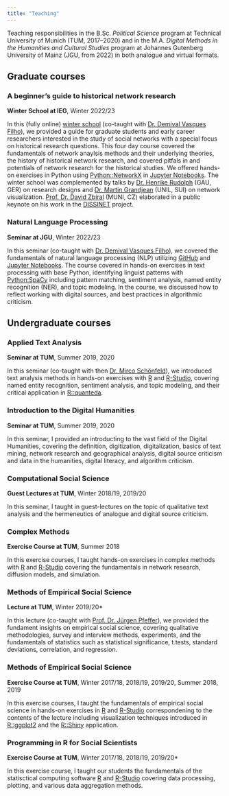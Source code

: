 ```yaml
---
title: "Teaching"
---
```


Teaching responsibilities in the B.Sc. *Political Science* program at Technical University of Munich (TUM, 2017–2020) and in the M.A. *Digital Methods in the Humanities and Cultural Studies* program at Johannes Gutenberg University of Mainz (JGU, from 2022) in both analogue and virtual formats.

## Graduate courses

### A beginner’s guide to historical network research

**Winter School at IEG**, Winter 2022/23

In this (fully online) [winter school](https://ieg-dhr.github.io/hnr-winterschool/) (co-taught with [Dr. Demival Vasques Filho](https://scholar.google.com/citations?user=f8pD2ucAAAAJ&hl=en&authuser=1)), we provided a guide for graduate students and early career researchers interested in the study of social networks with a special focus on historical research questions. This four day course covered the fundamentals of network anaylsis methods and their underlying theories, the history of historical network research, and covered pitfals in and potentials of network research for the historical studies. We offered hands-on exercises in Python using [Python::NetworkX](https://networkx.org) in [Jupyter Notebooks](https://jupyter.org). The winter school was complemented by talks by [Dr. Henrike Rudolph](https://www.sinologie-goettingen.de/seminar/person/dr-henrike-rudolph/) (GAU, GER) on research designs and [Dr. Martin Grandjean](https://www.martingrandjean.ch/) (UNIL, SUI) on network visualization. [Prof. Dr. David Zbíral](https://www.muni.cz/en/people/52251-david-zbiral) (MUNI, CZ) elaborated in a public keynote on his work in the [DISSINET](https://dissinet.cz/) project.


### Natural Language Processing

**Seminar at JGU**, Winter 2022/23

In this seminar (co-taught with [Dr. Demival Vasques Filho](https://scholar.google.com/citations?user=f8pD2ucAAAAJ&hl=en&authuser=1)), we covered the fundamentals of natural language processing (NLP) utilizing [GitHub](https://github.com/) and [Jupyter Notebooks](https://jupyter.org). The course covered in hands-on exercises in text processing with base Python, identifying linguist patterns with [Python:SpaCy](https://spacy.io) including pattern matching, sentiment analysis, named entity recognition (NER), and topic modeling. In the course, we discussed how to reflect working with digital sources, and best practices in algorithmic criticism.

## Undergraduate courses

### Applied Text Analysis

**Seminar at TUM**, Summer 2019, 2020

In this seminar (co-taught with then [Dr. Mirco Schönfeld](https://mircoschoenfeld.de/)), we introduced text analysis methods  in hands-on exercises with [R](https://www.r-project.org/) and [R-Studio](https://posit.co/), covering named entity recognition, sentiment analysis, and topic modeling, and their critical application in [R::quanteda](http://quanteda.io/).

### Introduction to the Digital Humanities

**Seminar at TUM**, Summer 2019, 2020

In this seminar, I provided an introducting to the vast field of the Digital Humanities, covering the definition, digitization, digitalization, basics of text mining, network research and geographical analysis, digital source criticism and data in the humanities, digital literacy, and algorithm criticism.

### Computational Social Science

**Guest Lectures at TUM**, Winter 2018/19, 2019/20

In this seminar, I taught in guest-lectures on the topic of qualitative text analysis and the hermeneutics of analogue and digital source criticism.

### Complex Methods

**Exercise Course at TUM**, Summer 2018

In this exercise courses, I taught hands-on exercises in complex methods with [R](https://www.r-project.org/) and [R-Studio](https://posit.co/) covering the fundamentals in network research, diffusion models, and simulation.

### Methods of Empirical Social Science

**Lecture at TUM**, Winter 2019/20*

In this lecture (co-taught with [Prof. Dr. Jürgen Pfeffer](http://www.pfeffer.at)), we provided the fundament insights on empirical social science, covering qualitative methodologies, survey and interview methods, experiments, and the fundamentals of statistics such as statistical significance, t.tests, standard deviations, correlation, and regression.

### Methods of Empirical Social Science

**Exercise Course at TUM**, Winter 2017/18, 2018/19, 2019/20, Summer 2018, 2019

In this exercise courses, I taught the fundamentals of empirical social science in hands-on exercises in [R](https://www.r-project.org/) and [R-Studio](https://posit.co/) correspondening to the contents of the lecture including visualization techniques introduced in [R::ggplot2](https://ggplot2.tidyverse.org/) and the [R::Shiny](https://shiny.rstudio.com/) application.

### Programming in R for Social Scientists

**Exercise Course at TUM**, Winter 2017/18, 2018/19, 2019/20*

In this exercise course, I taught our students the fundamentals of the statisctical computing software [R](https://www.r-project.org/) and [R-Studio](https://posit.co/) covering data processing, plotting, and various data aggregation methods.
   



